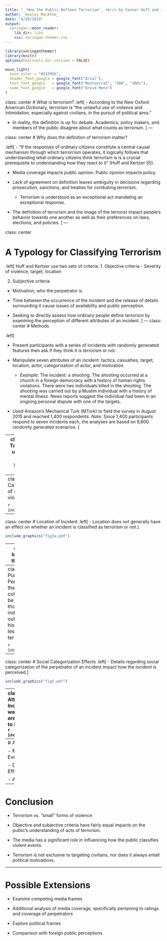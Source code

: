 ```yaml
---
title: "_'How the Public Defines Terrorism'_ <br/> by Connor Huff and Joshua Kertzer"
author: _Keeley MacAfee_
date: "4/29/2019"
output:
  xaringan::moon_reader:
    lib_dir: libs
    css: xaringan-themer.css
---
```


```r
library(xaringanthemer)
library(knitr)
options(htmltools.dir.version = FALSE)
```

```r
mono_light(
  base_color = "#23395b",
  header_font_google = google_font("Arial"),
  text_font_google   = google_font("Montserrat", "300", "300i"),
  code_font_google   = google_font("Droid Mono")
)
```

class: center
# What is terrorism?
.left[
- According to the New Oxford American Dictionary, terrorism is "the unlawful use of violence and intimidation, especially against civilians, in the pursuit of political aims."

- In reality, the definition is up for debate. Academics, policy makers, and members of the public disagree about what counts as terrorism. 
]
---

class: center
# Why does the definition of terrorism matter?

.left[
- "If the responses of ordinary citizens constitute a central causal mechanism through which terrorrism operates, it logically follows that understanding what ordinary citizens think terrorism is is a crucial prerequisite to understanding how they react to it" (Huff and Kertzer 55). 
  
  - Media coverage impacts public opinion. Public opinion impacts policy.  

- Lack of agreement on definition leaves ambiguity in decisions regarding prosecution, sanctions, and treaties for combating terrorism.
  
  - Terrorism is understood as an exceptional act mandating an exceptional response. 

- The definition of terrorism and the image of the terrorist impact people's behavior towards one another as well as their preferences on laws, elections, and policies.
  ]
---

class: center 

# A Typology for Classifying Terrorism
.left[
Huff and Kertzer use two sets of criteria:
1. Objective criteria
  - Severity of violence, target, location
  
2. Subjective criteria
  - Motivation, who the perpetrator is
  
- Time between the occurrence of the incident and the release of details surrounding it cause issues of availability and public perception. 

- Seeking to directly assess how ordinary people define terrorism by examining the perception of different attributes of an incident.
]
---
class: center
# Methods

.left[

- Present participants with a series of incidents with randomly generated features then ask if they think it is terrorism or not. 

- Manipulate seven attributes of an incident: tactics, casualties, target, location, actor, categorization of actor, and motivation. 

  - _Example_: The incident: a shooting. The shooting occurred at a church in a foreign democracy with a history of human rights violations. There were two individuals killed in the shooting. The shooting was carried out by a Muslim individual with a history of mental illness. News reports suggest the individual had been in an ongoing personal dispute with one of the targets.
  
- Used Amazon's Mechanical Turk (MTurk) to field the survey in August 2015 and reached 1,400 respondents. _Note:_ Since 1,400 participants respond to seven incidents each, the analyses are based on 9,800 randomly generated scenarios. 
]

---
class: center
# The Effect of Tactics
.left[
- Type of tactic used plays a central role in whether an incident is perceived as terrorism or not.]

```r
include_graphics("fig2a.pdf")
```

---
class: center
# The Effect of Casualties
.left[
- The number of casualties, or severity of the violence, is less central.]

```r
include_graphics("fig2b.pdf")
```

---
class: center
# Location of Incident
.left[
- Location does not generally have an effect on whether an incident is classified as terrorism or not.] 

```r
include_graphics("fig3a.pdf")
```
---
class: center
# Target of Incident
.left[
- Nore does the target of the incident.]

```r
include_graphics("fig3b.pdf")
```

---
class: center
# The Political Purposiveness of the Perpetrator
.left[
- Two main themes: acts carried out by collectives are more likely to be considered terrorism than those carried out by individuals and acts carried out by individuals with a history of mentall illness are less likely to be seen as terrorism.]

```r
include_graphics("fig4.pdf")
```

---
class: center
# Social Categorization Effects
.left[
- Details regarding social categorization of the perpetrator of an incident impact how the incident is perceived.
]

```r
include_graphics("fig5.pdf")
```

---
class: center
# Motive Attribution Effects
.left[
- Incidents driven, in some way, by political motivations are increasingly more likely to be classified as terrorism.
]
```r
include_graphics("fig6.pdf")
```

---
# Applications

- Mapping onto Real-World Events

- Demonstrating Framing Effects

- Analyzing Media Coverage 

---

# Conclusion

- Terrorism vs. "small" forms of violence

- Objective and subjective criteria have fairly equal impacts on the public's understanding of acts of terrorism.

- The media has a significant role in influencing how the public classifies violent events. 

- Terrorism is not exclusive to targeting civilians, nor does it always entail political motivations. 

---

# Possible Extensions
- Examine competing media frames

- Additional analysis of media coverage, specifically pertaining to ratings and coverage of perpetrators 

- Explore political frames

- Comparison with foreign public perceptions
